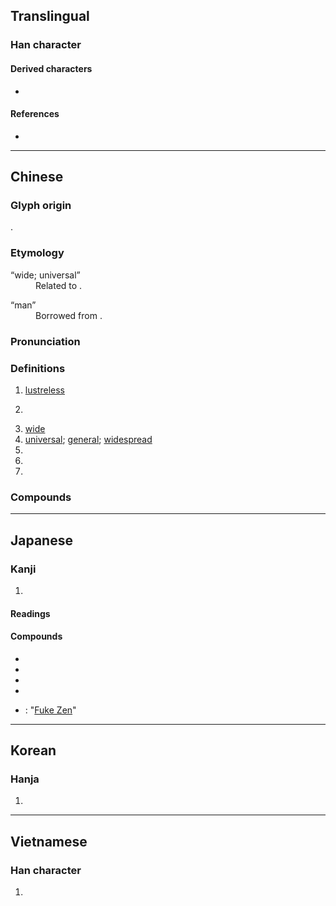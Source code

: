 {{character info/new}}
==Translingual==
{{stroke order|type=bw|strokes=13}}

===Han character===
{{Han char|rn=72|rad=日|as=08|sn=12|four=80601|canj=TCA|ids=⿱並日}}

====Derived characters====
* {{l|mul|[[譜]]/[[谱]], [[鐠]]/[[镨]], [[䲕]]/[[𬶴]], [[潽]], [[𠽾]], [[𡐭]], [[𡡝]], [[𢢏]], [[𣚴]], [[𤩓]], [[𪾿]], [[𥐅]], [[𦡮]], [[𧑹]], [[𫌑]], [[𦏏]], [[氆]], [[𠒻]], [[𧾃]], [[𪨟]], [[𥐄]], [[𡚈]], [[㠮]], [[𣯽]], [[𣌞]]}}

====References====
* {{Han ref|kx=0496.290|dkj=13982|dj=0862.120|hdz=21521.020|uh=666E|ud=26222|bh=B4B6|bd=46262}}

----

==Chinese==
{{zh-forms}}

===Glyph origin===
{{Han etym}}
{{Han compound|並|日|t1=two|t2=sun|ls=ic}}.

===Etymology===
; “wide; universal”
: Related to {{och-l|溥}}.

; “man”
: Borrowed from {{bor|zh|bo|པོ}}.

===Pronunciation===
{{zh-pron
|m=pǔ
|c=pou2
|h=pfs=phû/phú
|md=puō
|mn=phó͘
|w=2phu
|mc=y
|oc=y
|cat=a,pn,n
}}

===Definitions===
{{zh-hanzi}}

# {{lb|zh|of [[sun]]}} [[lustreless]]
# {{lb|zh|obsolete}} {{n-g|[[word|Word]] for “[[adult]] [[man]]” in the [[Tibetan]] [[language]].}}
# [[wide]]
# [[universal]]; [[general]]; [[widespread]]
# {{zh-short|普通話}}
# {{zh-short|普魯士}}
# {{surname|lang=zh}}

===Compounds===
{{zh-der|普遍|普通|普洱|公普|慈航普渡|吉普女郎|吉普車|安普|人口普查|中元普渡|吉普賽|普法宗|普渡河|普濟群生|普魯士藍|普渡|普陀|拜普魯斯|普濟寺|普汎|普請|普奧同盟|普濟眾生|普通人|旁遮普|普通法|普利龍|普賢|普通名詞|普魯士|普光|普通股|普曜經|普氾|普珥日|普及率|普通護照|普鼕鼕|普通郵票|普天同慶|普寂|普通選舉|政治波普|普庵咒|普同文化|普獎|普考|普法戰爭|普通考試|普碌碌|普遍性|普天共友|普米族|普通話|普及教育|普魯卡因|普及本|普羅文學|普普通通|普告|普救寺|普普藝術|普通車|戶口普查|普洱茶|樂普|普渡眾生|普天之下|普天下|普門品|普選|普天率土|普浹|普救|普法|普陀山|普度眾生|普通教育|歐普藝術|普降甘霖|普遍級|普通病房|普通地圖|普通利息|普羅|普立茲獎|普查|普庵老祖|普度|普奧戰爭|普及|普米語|普照|贊普|開普威得|高普考|賽普勒斯|雪夜訪普|開普敦|藍普燈|諾普蘭|菲洛普環|陽光普照|普化}}

----

==Japanese==

===Kanji===
{{ja-kanji|grade=c|rs=日08}}

# {{defn|lang=ja|sort=日08}}

====Readings====
{{ja-readings
|goon=ふ
|kanon=ほ
|kun=あまね-し
}}

====Compounds====
* {{ja-r|普通|ふつう|gloss=ordinary}}
* {{ja-r|普及|ふきゅう|gloss=spread}}
* {{ja-r|普段|ふだん|gloss=usual}}
* {{ja-r|普遍|ふへん|gloss=ubiquitous}}
* {{ja-r|普化禅|ふけぜん}}: "[[Fuke Zen]]"

----

==Korean==

===Hanja===
{{ko-hanja|hangeul=보|eumhun=|mr=po|y=po}}

# {{defn|lang=ko|sort=日08}}

----

==Vietnamese==

===Han character===
{{vi-hantu|[[phổ]], [[phơ]]|rs=日08}}

# {{defn|lang=vi|sort=日08}}